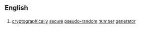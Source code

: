 ==English==

==={{initialism-old|en}}===
{{head|en}}

# {{context|cryptography|lang=en}} [[cryptographically]] [[secure]] [[pseudo-random]] [[number]] [[generator]]